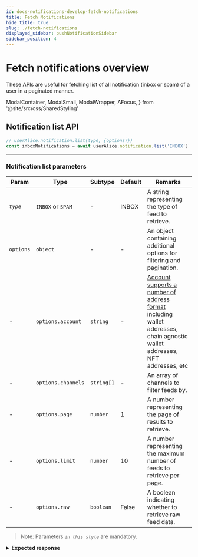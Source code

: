 ```yaml
---
id: docs-notifications-develop-fetch-notifications
title: Fetch Notifications
hide_title: true
slug: ./fetch-notifications
displayed_sidebar: pushNotificationSidebar
sidebar_position: 4
---
```


# Fetch notifications overview

These APIs are useful for fetching list of all notification (inbox or spam) of a user in a paginated manner.

<head>
  <title>Fetch Notifications | Push Notifications | Push Documentation</title>
</head>

  ModalContainer,
  ModalSmall,
  ModalWrapper,
  AFocus,
} from '@site/src/css/SharedStyling'

## Notification list API

<Tabs className="codetabs" groupId="code-examples">
  <TabItem value="js" attributes={{className: "codetab js"}} default>

```typescript
// userAlice.notification.list(type, {options?})
const inboxNotifications = await userAlice.notification.list('INBOX')
```

  </TabItem>
</Tabs>

---

### Notification list parameters

| Param     | Type               | Subtype    | Default | Remarks                                                                 |
| --------- | ------------------ | ---------- | ------- | ----------------------------------------------------------------------- |
| _`type`_  | `INBOX` or `SPAM`  | -          | INBOX   | A string representing the type of feed to retrieve.                     |
| `options` | `object`           | -          | -       | An object containing additional options for filtering and pagination.   |
| -         | `options.account`  | `string`   | -       | [Account supports a number of address format](/docs/notifications/build/important-concepts/#types-of-supported-wallet-address-account) including wallet addresses, chain agnostic wallet addresses, NFT addresses, etc |
| -         | `options.channels` | `string[]` | -       | An array of channels to filter feeds by.                                |
| -         | `options.page`     | `number`   | 1       | A number representing the page of results to retrieve.                  |
| -         | `options.limit`    | `number`   | 10      | A number representing the maximum number of feeds to retrieve per page. |
| -         | `options.raw`      | `boolean`  | False   | A boolean indicating whether to retrieve raw feed data.                 |

> Note: Parameters _`in this style`_ are mandatory.

<details>

<summary>
  <b>Expected response</b>
</summary>

```typescript
[
  {
    cta: '',
    title: 'test',
    message: 'test',
    icon: 'https://gateway.ipfs.io/ipfs/bafybeib76bmkscu6efwawi2tkltdgthwrpny2ok7lur7nltffgydiq7ruy/QmVaY4HQaorrMhKo1sHk7FM1B8Xi1JnT3DvJbG9Xv7VeLZ',
    url: 'https://google.com',
    sid: '1922',
    app: 'Updated Name',
    image: '',
    blockchain: 'ETH_TEST_GOERLI',
    notification: { body: 'test', title: 'Updated Name - test' },
    secret: '',
  },
  {
    cta: '',
    title: 'test',
    message: 'test',
    icon: 'https://gateway.ipfs.io/ipfs/bafybeib76bmkscu6efwawi2tkltdgthwrpny2ok7lur7nltffgydiq7ruy/QmVaY4HQaorrMhKo1sHk7FM1B8Xi1JnT3DvJbG9Xv7VeLZ',
    url: 'https://google.com',
    sid: '1435',
    app: 'Updated Name',
    image: '',
    blockchain: 'ETH_TEST_GOERLI',
    notification: { body: 'test', title: 'Updated Name - test' },
    secret: '',
  },
  {
    cta: '',
    title: 'test',
    message: 'test',
    icon: 'https://gateway.ipfs.io/ipfs/bafybeib76bmkscu6efwawi2tkltdgthwrpny2ok7lur7nltffgydiq7ruy/QmVaY4HQaorrMhKo1sHk7FM1B8Xi1JnT3DvJbG9Xv7VeLZ',
    url: 'https://google.com',
    sid: '1432',
    app: 'Updated Name',
    image: '',
    blockchain: 'ETH_TEST_GOERLI',
    notification: { body: 'test', title: 'Updated Name - test' },
    secret: '',
  },
]
```

</details>
